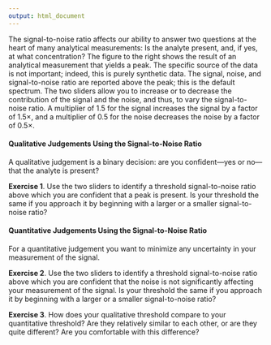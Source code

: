 ```yaml
---
output: html_document
---
```


<!-- The following script makes it possible to use the mhchem -->
<!-- latex package in a .Rmd file and to knit it into an .html file -->
<!-- the font size is scaled to 90% to match text -->

```{=html}
<script type="text/x-mathjax-config">
MathJax.Hub.Config({
  TeX: {
    extensions: ["[Contrib]/mhchem/mhchem.js"]
}
});
MathJax.Hub.Config({ 
        "HTML-CSS": { scale: 90 }, 
        SVG: { linebreaks: { automatic:true } }, 
 });
</script>
```

<!-- text for activity 2 -->

The signal-to-noise ratio affects our ability to answer two questions at the heart of many analytical measurements: Is the analyte present, and, if yes, at what concentration? The figure to the right shows the result of an analytical measurement that yields a peak. The specific source of the data is not important; indeed, this is purely synthetic data. The signal, noise, and signal-to-noise ratio are reported above the peak; this is the default spectrum. The two sliders allow you to increase or to decrease the contribution of the signal and the noise, and thus, to vary the signal-to-noise ratio. A multiplier of 1.5 for the signal increases the signal by a factor of $1.5 \times$, and a multiplier of 0.5 for the noise decreases the noise by a factor of $0.5 \times$.

#### Qualitative Judgements Using the Signal-to-Noise Ratio

A qualitative judgement is a binary decision: are you confident---yes or no---that the analyte is present?

**Exercise 1**. Use the two sliders to identify a threshold signal-to-noise ratio above which you are confident that a peak is present. Is your threshold the same if you approach it by beginning with a larger or a smaller signal-to-noise ratio?

#### Quantitative Judgements Using the Signal-to-Noise Ratio

For a quantitative judgement you want to minimize any uncertainty in your measurement of the signal.

**Exercise 2**. Use the two sliders to identify a threshold signal-to-noise ratio above which you are confident that the noise is not significantly affecting your measurement of the signal. Is your threshold the same if you approach it by beginning with a larger or a smaller signal-to-noise ratio?

**Exercise 3**. How does your qualitative threshold compare to your quantitative threshold? Are they relatively similar to each other, or are they quite different? Are you comfortable with this difference?
